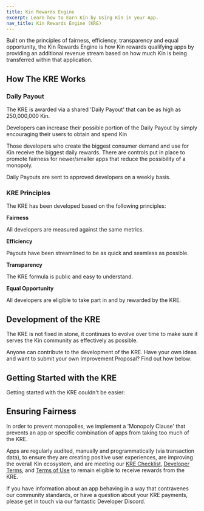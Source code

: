 ```yaml
---
title: Kin Rewards Engine
excerpt: Learn how to Earn Kin by Using Kin in your App.
nav_title: Kin Rewards Engine (KRE)
---
```


Built on the principles of fairness, efficiency, transparency and equal opportunity, the Kin Rewards Engine is how Kin rewards qualifying apps by providing an additional revenue stream based on how much Kin is being transferred within that application.

<div className="mt-8 grid gap-6 md:grid-cols-2">
  <NavCard
    title="Find out more about the KRE"
    subtitle="See our ecosystem weekly payouts, calculate your own potential earnings and more!"
    svgFile="kin"
    link={{ url: 'https://kin.org/kin-rewards-engine', label: 'Get rewarded...' }}
  />
</div>

## How The KRE Works

### Daily Payout

The KRE is awarded via a shared 'Daily Payout' that can be as high as 250,000,000 Kin.

Developers can increase their possible portion of the Daily Payout by simply encouraging their users to obtain and spend Kin

Those developers who create the biggest consumer demand and use for Kin receive the biggest daily rewards. There are controls put in place to promote fairness for newer/smaller apps that reduce the possibility of a monopoly.

Daily Payouts are sent to approved developers on a weekly basis.

<div className="mt-8 grid gap-6 md:grid-cols-2">
  <NavCard
    title="The Current KRE"
    subtitle="See how KRE Daily Payouts are calculated and more"
    icon="github"
    link={{
      url: 'https://github.com/kinecosystem/rewards-engine/blob/master/current-KRE.md',
      label: 'For more details...',
    }}
  />
</div>

### KRE Principles

The KRE has been developed based on the following principles:

**Fairness**

All developers are measured against the same metrics.

**Efficiency**

Payouts have been streamlined to be as quick and seamless as possible.

**Transparency**

The KRE formula is public and easy to understand.

**Equal Opportunity**

All developers are eligible to take part in and by rewarded by the KRE.

<div className="mt-8 grid gap-6 md:grid-cols-2">
  <NavCard
    title="Developers, Kin and the KRE"
    subtitle="Learn more about how developers can benefit from Kin and the KRE"
    svgFile="kin"
    link={{ url: 'https://kin.org/developers', label: 'Check it out' }}
  />
</div>

## Development of the KRE

The KRE is not fixed in stone, it continues to evolve over time to make sure it serves the Kin community as effectively as possible.

Anyone can contribute to the development of the KRE. Have your own ideas and want to submit your own Improvement Proposal? Find out how below:

<div className="mt-8 grid gap-6 md:grid-cols-2">
  <NavCard
    title="How to submit an Improvement Proposal for the KRE"
    subtitle="A detailed breakdown of the steps to follow if you want to submit your own ideas for the future of the KRE"
    svgFile="kin"
    link={{
      url: 'https://knowledge.kin.org/governance--transparency/xfYF4GETqvqbRjWEWEcpNP/how-to-submit-an-improvement-proposal-for-the-kin-rewards-engine-logic/arGfEU21gnqtA63odeqX3s',
      label: 'Get started',
    }}
  />
  <NavCard
    title="KRE 4.0"
    subtitle="See the details of the latest KRE Proposal"
    icon="github"
    link={{
      url: 'https://github.com/kinecosystem/rewards-engine/blob/master/improvement-proposals/kf_kre_4.0.md',
      label: 'See it here',
    }}
  />
  <NavCard
    title="Join the Discussion"
    subtitle="Take part in the discussion around upcoming KRE changes, suggest your own improvements, etc"
    icon="github"
    link={{ url: 'https://github.com/kinecosystem/rewards-engine/discussions', label: 'Have your say' }}
  />
</div>

## Getting Started with the KRE

Getting started with the KRE couldn't be easier:

<div className="mt-8 grid gap-6 md:grid-cols-2">
  <NavCard
    title="Register your app for the KRE"
    subtitle="Follow these steps to get your app registered for the KRE"
    svgFile="address-card-solid"
    link={{
      url: '/docs/essentials/kre-app-registration',
      label: 'Register Your App',
    }}
  />
  <NavCard
    title="KRE Checklist"
    subtitle="Make sure your app qualifies for the KRE"
    svgFile="list-check-solid"
    link={{ url: '/docs/essentials/kre-checklist', label: 'Check it out' }}
  />
</div>

## Ensuring Fairness

In order to prevent monopolies, we implement a 'Monopoly Clause' that prevents an app or specific combination of apps from taking too much of the KRE.

<div className="mt-8 grid gap-6 md:grid-cols-2">
  <NavCard
    title="The KRE Monopoly Clause"
    subtitle="See how the Monopoly Clause works"
    icon="github"
    link={{
      url: 'https://github.com/kinecosystem/rewards-engine/blob/master/current-KRE.md#monopoly-clause',
      label: 'Learn more',
    }}
  />
</div>

Apps are regularly audited, manually and programmatically (via transaction data), to ensure they are creating positive user experiences, are improving the overall Kin ecosystem, and are meeting our [KRE Checklist](/docs/essentials/kre-checklist), [Developer Terms](https://kin.org/kin-developer-terms/), and [Terms of Use](https://kin.org/terms-of-use-agreement/) to remain eligible to receive rewards from the KRE.

If you have information about an app behaving in a way that contravenes our community standards, or have a question about your KRE payments, please get in touch via our fantastic Developer Discord.

<Help discord />
